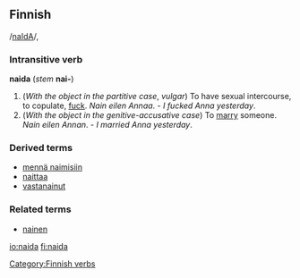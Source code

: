 ==Finnish==

/[[Pronunciation guide|naIdA]]/,

===Intransitive verb===
'''naida''' (''stem'' '''nai-''')

#(''With the object in the partitive case'', ''vulgar'') To have sexual intercourse, to copulate, [[fuck]]. ''Nain eilen Annaa''. - ''I fucked Anna yesterday''.
#(''With the object in the genitive-accusative case'') To [[marry]] someone. ''Nain eilen Annan''. - ''I married Anna yesterday''.

===Derived terms===
*[[mennä naimisiin]]
*[[naittaa]]
*[[vastanainut]]

===Related terms===
*[[nainen]]

[[Category:Finnish verbs]]

[[io:naida]]
[[fi:naida]]
